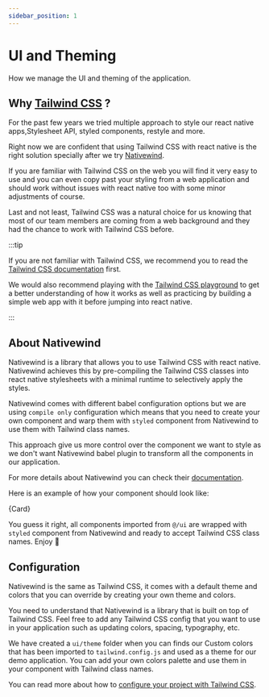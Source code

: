 ```yaml
---
sidebar_position: 1
---
```



# UI and Theming

How we manage the UI and theming of the application.

## Why [Tailwind CSS](https://tailwindcss.com/) ?

For the past few years we tried multiple approach to style our react native apps,Stylesheet API, styled components, restyle and more.

Right now we are confident that using Tailwind CSS with react native is the right solution specially after we try [Nativewind](https://nativewind.dev/).

If you are familiar with Tailwind CSS on the web you will find it very easy to use and you can even copy past your styling from a web application and should work without issues with react native too with some minor adjustments of course.

Last and not least, Tailwind CSS was a natural choice for us knowing that most of our team members are coming from a web background and they had the chance to work with Tailwind CSS before.

:::tip

If you are not familiar with Tailwind CSS, we recommend you to read the [Tailwind CSS documentation](https://tailwindcss.com/docs) first.

We would also recommend playing with the [Tailwind CSS playground](https://play.tailwindcss.com/) to get a better understanding of how it works as well as practicing by building a simple web app with it before jumping into react native.

:::

## About Nativewind

Nativewind is a library that allows you to use Tailwind CSS with react native. Nativewind achieves this by pre-compiling the Tailwind CSS classes into react native stylesheets with a minimal runtime to selectively apply the styles.

Nativewind comes with different babel configuration options but we are using `compile only` configuration which means that you need to create your own component and warp them with `styled` component from Nativewind to use them with Tailwind class names.

This approach give us more control over the component we want to style as we don't want Nativewind babel plugin to transform all the components in our application.

For more details about Nativewind you can check their [documentation](https://www.nativewind.dev/overview/).

Here is an example of how your component should look like:

<CodeBlock title="Card Component" language="tsx">
  {Card}
</CodeBlock>

You guess it right, all components imported from `@/ui` are wrapped with `styled` component from Nativewind and ready to accept Tailwind CSS class names. Enjoy 🥳

## Configuration

Nativewind is the same as Tailwind CSS, it comes with a default theme and colors that you can override by creating your own theme and colors.

You need to understand that Nativewind is a library that is built on top of Tailwind CSS. Feel free to add any Tailwind CSS config that you want to use in your application such as updating colors, spacing, typography, etc.

We have created a `ui/theme` folder when you can finds our Custom colors that has been imported to `tailwind.config.js` and used as a theme for our demo application. You can add your own colors palette and use them in your component with Tailwind class names.

You can read more about how to [configure your project with Tailwind CSS](https://tailwindcss.com/docs/configuration).
